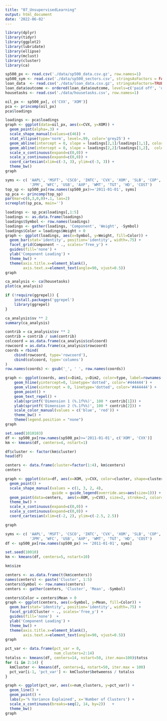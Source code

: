 ```yaml
---
title: "07_UnsupervisedLearning"
output: html_document
date: '2022-06-02'
---
```


```r
library(dplyr)
library(tidyr)
library(ggplot2)
library(lubridate)
library(ellipse)
library(mclust)
library(cluster)
library(ca)
```

```r
sp500_px <- read.csv('./data/sp500_data.csv.gz', row.names=1)
sp500_sym <- read.csv('./data/sp500_sectors.csv', stringsAsFactors = FALSE)
loan_data  <- read.csv('./data/loan_data.csv.gz', stringsAsFactors=TRUE)
loan_data$outcome <- ordered(loan_data$outcome, levels=c('paid off', 'default'))
housetasks <- read.csv('./data/housetasks.csv', row.names=1)
```

```r
oil_px <- sp500_px[, c('CVX', 'XOM')]
pca <- princomp(oil_px)
pca$loadings
```

```r
loadings <- pca$loadings
graph <- ggplot(data=oil_px, aes(x=CVX, y=XOM)) +
  geom_point(alpha=.3) +
  scale_shape_manual(values=c(46)) +
  stat_ellipse(type='norm', level=.99, color='grey25') +
  geom_abline(intercept = 0, slope = loadings[2,1]/loadings[1,1], color='grey25', linetype=2) +
  geom_abline(intercept = 0, slope = loadings[2,2]/loadings[1,2],  color='grey25', linetype=2) +
  scale_x_continuous(expand=c(0,0)) + 
  scale_y_continuous(expand=c(0,0)) +
  coord_cartesian(xlim=c(-3, 3), ylim=c(-3, 3)) +
  theme_bw()
graph
```

```r
syms <- c( 'AAPL', 'MSFT', 'CSCO', 'INTC', 'CVX', 'XOM', 'SLB', 'COP',
           'JPM', 'WFC', 'USB', 'AXP', 'WMT', 'TGT', 'HD', 'COST')
top_sp <- sp500_px[row.names(sp500_px)>='2011-01-01', syms]
sp_pca <- princomp(top_sp)
par(mar=c(6,3,0,0)+.1, las=2)
screeplot(sp_pca, main='')
```

```r
loadings <- sp_pca$loadings[,1:5]
loadings <- as.data.frame(loadings)
loadings$Symbol <- row.names(loadings)
loadings <- gather(loadings, 'Component', 'Weight', -Symbol)
loadings$Color = loadings$Weight > 0
graph <- ggplot(loadings, aes(x=Symbol, y=Weight, fill=Color)) +
  geom_bar(stat='identity', position='identity', width=.75) + 
  facet_grid(Component ~ ., scales='free_y') +
  guides(fill='none') +
  ylab('Component Loading') +
  theme_bw() +
  theme(axis.title.x=element_blank(),
        axis.text.x=element_text(angle=90, vjust=0.5))
graph
```

```r
ca_analysis <- ca(housetasks)
plot(ca_analysis)
```

```r
if (!require(ggrepel)) {
    install.packages('ggrepel')
    library(ggrepel)
}
```

```r
ca_analysis$sv ** 2
summary(ca_analysis)
```

```r
contrib = ca_analysis$sv ** 2
contrib = contrib / sum(contrib)
colcoord = as.data.frame(ca_analysis$colcoord)
rowcoord = as.data.frame(ca_analysis$rowcoord)
coords = rbind(
    cbind(rowcoord, type='rowcoord'),
    cbind(colcoord, type='columns')
)
row.names(coords) <- gsub('_', ' ', row.names(coords))

graph <- ggplot(coords, aes(x=Dim1, y=Dim2, color=type, label=rownames(coords), shape=type)) +
    geom_hline(yintercept=0, linetype='dotted', color='#444444') + 
    geom_vline(xintercept = 0, linetype='dotted', color='#444444') +
    geom_point() +
    geom_text_repel() + 
    xlab(sprintf('Dimension 1 (%.1f%%)', 100 * contrib[1])) +
    ylab(sprintf('Dimension 2 (%.1f%%)', 100 * contrib[2])) +
    scale_color_manual(values = c('blue', 'red')) +
    theme_bw() +
    theme(legend.position = "none") 
graph
```

```r
set.seed(1010103)
df <- sp500_px[row.names(sp500_px)>='2011-01-01', c('XOM', 'CVX')]
km <- kmeans(df, centers=4, nstart=1)

df$cluster <- factor(km$cluster)
head(df)
```

```r
centers <- data.frame(cluster=factor(1:4), km$centers)
centers
```

```r
graph <- ggplot(data=df, aes(x=XOM, y=CVX, color=cluster, shape=cluster)) +
  geom_point() +
  scale_shape_manual(values = c(1, 3, 2, 4),
                     guide = guide_legend(override.aes=aes(size=1))) + 
  geom_point(data=centers,  aes(x=XOM, y=CVX), size=2, stroke=2, color='black')  +
  theme_bw() +
  scale_x_continuous(expand=c(0,0)) + 
  scale_y_continuous(expand=c(0,0)) +
  coord_cartesian(xlim=c(-2, 2), ylim=c(-2.5, 2.5))

graph
```

```r
syms <- c( 'AAPL', 'MSFT', 'CSCO', 'INTC', 'CVX', 'XOM', 'SLB', 'COP',
           'JPM', 'WFC', 'USB', 'AXP', 'WMT', 'TGT', 'HD', 'COST')
df <- sp500_px[row.names(sp500_px) >= '2011-01-01', syms]

set.seed(10010)
km <- kmeans(df, centers=5, nstart=10)
```

```r
km$size
```

```r
centers <- as.data.frame(t(km$centers))
names(centers) <- paste('Cluster', 1:5)
centers$Symbol <- row.names(centers)
centers <- gather(centers, 'Cluster', 'Mean', -Symbol)

centers$Color = centers$Mean > 0
graph <- ggplot(centers, aes(x=Symbol, y=Mean, fill=Color)) +
  geom_bar(stat='identity', position='identity', width=.75) + 
  facet_grid(Cluster ~ ., scales='free_y') +
  guides(fill='none')  +
  ylab('Component Loading') +
  theme_bw() +
  theme(axis.title.x=element_blank(),
        axis.text.x=element_text(angle=90, vjust=0.5))
graph
```

```r
pct_var <- data.frame(pct_var = 0,
                      num_clusters=2:14)
totalss <- kmeans(df, centers=14, nstart=50, iter.max=100)$totss
for (i in 2:14) {
  kmCluster <- kmeans(df, centers=i, nstart=50, iter.max = 100)
  pct_var[i-1, 'pct_var'] <- kmCluster$betweenss / totalss
}

graph <- ggplot(pct_var, aes(x=num_clusters, y=pct_var)) +
  geom_line() +
  geom_point() +
  labs(y='% Variance Explained', x='Number of Clusters') +
  scale_x_continuous(breaks=seq(2, 14, by=2))   +
  theme_bw()
graph
```

